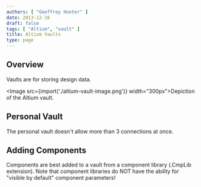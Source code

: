 ```yaml
---
authors: [ "Geoffrey Hunter" ]
date: 2013-12-16
draft: false
tags: [ "Altium", "vault" ]
title: Altium Vaults
type: page
---
```



## Overview

Vaults are for storing design data.

<Image src={import('./altium-vault-image.png')} width="300px">Depiction of the Altium vault.</Image>

## Personal Vault

The personal vault doesn't allow more than 3 connections at once.

## Adding Components

Components are best added to a vault from a component library (.CmpLib extension). Note that component libraries do NOT have the ability for "visible by default" component parameters!
